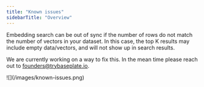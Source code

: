 ```yaml
---
title: "Known issues"
sidebarTitle: "Overview"
---
```


Embedding search can be out of sync if the number of rows do not match the
number of vectors in your dataset. In this case, the top K results may include
empty data/vectors, and will not show up in search results.

We are currently working on a way to fix this. In the mean time please reach out
to founders@trybaseplate.io.

<Frame caption="Rows and vectors do not match">
  ![](/images/known-issues.png)
</Frame>
